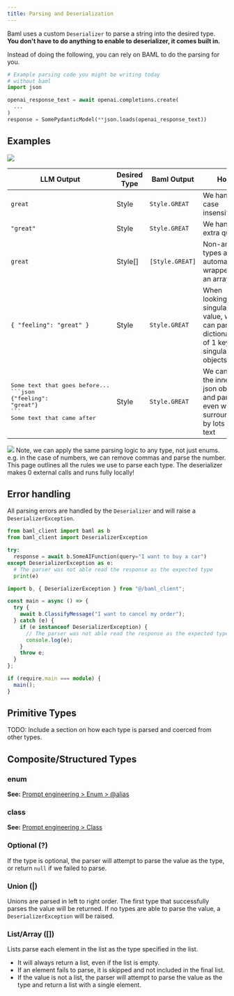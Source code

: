 ```yaml
---
title: Parsing and Deserialization
---
```


Baml uses a custom `Deserializer` to parse a string into the desired type. **You don't have to do anything to enable to deserializer, it comes built in.**

Instead of doing the following, you can rely on BAML to do the parsing for you.

```python
# Example parsing code you might be writing today
# without baml
import json

openai_response_text = await openai.completions.create(
  ...
)
response = SomePydanticModel(**json.loads(openai_response_text))

```

## Examples

<img src="/images/v3/BAML_deserializer_2.png" />

| LLM Output                                                                                                                                       | Desired Type | Baml Output     | How                                                                                        |
| ------------------------------------------------------------------------------------------------------------------------------------------------ | ------------ | --------------- | ------------------------------------------------------------------------------------------ |
| `great`                                                                                                                                          | Style        | `Style.GREAT`   | We handle case insensitivity                                                               |
| `"great"`                                                                                                                                        | Style        | `Style.GREAT`   | We handle extra quotes                                                                     |
| `great`                                                                                                                                          | Style[]      | `[Style.GREAT]` | Non-array types are automatically wrapped in an array                                      |
| `{ "feeling": "great" }`                                                                                                                         | Style        | `Style.GREAT`   | When looking for a singular value, we can parse dictionaries of 1 keys as singular objects |
| <div><pre>Some text that goes before...<br/>\```json<br />&lbrace;"feeling": "great"&rbrace;<br />\```<br/>Some text that came after</pre></div> | Style        | `Style.GREAT`   | We can find the inner json object and parse it even when surrounded by lots of text        |

<img src="/images/v3/BAML_deserializer_1.png" />
Note, we can apply the same parsing logic to any type, not just enums. e.g. in the
case of numbers, we can remove commas and parse the number. This page outlines all
the rules we use to parse each type.

<Warning>
  The deserializer makes 0 external calls and runs fully locally!
</Warning>

## Error handling

All parsing errors are handled by the `Deserializer` and will raise a `DeserializerException`.

<CodeGroup>

```python Python
from baml_client import baml as b
from baml_client import DeserializerException

try:
  response = await b.SomeAIFunction(query="I want to buy a car")
except DeserializerException as e:
  # The parser was not able read the response as the expected type
  print(e)
```

```typescript TypeScript
import b, { DeserializerException } from "@/baml_client";

const main = async () => {
  try {
    await b.ClassifyMessage("I want to cancel my order");
  } catch (e) {
    if (e instanceof DeserializerException) {
      // The parser was not able read the response as the expected type
      console.log(e);
    }
    throw e;
  }
};

if (require.main === module) {
  main();
}
```

</CodeGroup>

## Primitive Types

TODO: Include a section on how each type is parsed and coerced from other types.

## Composite/Structured Types

### enum

**See:** [Prompt engineering > Enum > @alias](/docs/syntax/prompt_engineering/enum#deserialization-with-alias)

### class

**See:** [Prompt engineering > Class](/docs/syntax/class)

### Optional (?)

If the type is optional, the parser will attempt to parse the value as the type, or return `null` if we failed to parse.

### Union (|)

Unions are parsed in left to right order. The first type that successfully parses the value will be returned.
If no types are able to parse the value, a `DeserializerException` will be raised.

### List/Array ([])

Lists parse each element in the list as the type specified in the list.

- It will always return a list, even if the list is empty.
- If an element fails to parse, it is skipped and not included in the final list.
- If the value is not a list, the parser will attempt to parse the value as the type and return a list with a single element.
